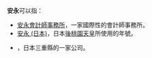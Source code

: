 '''安永'''可以指：
* [[安永會計師事務所|安永會計師事務所]]，一家國際性的會計師事務所。
* [[安永_(日本)|安永 (日本)]]，日本[[後桃園天皇|後桃園天皇]]所使用的年號。
* {{Link-ja|安永 (汽車零件)|安永 (自動車部品)}}，日本三重縣的一家公司。

{{disambig|Cat=二字消歧義}}